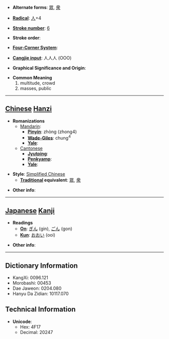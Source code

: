 * '''Alternate forms''': [[眾]], [[衆]]

* '''[[Wiktionary:Chinese radical index| Radical]]''': [[Wiktionary:Chinese radical index 人|人]]+4

* '''[[Wiktionary:Chinese total strokes index|Stroke number]]''': [[Wiktionary:Chinese total strokes index 6|6]]

* '''Stroke order''': 

* '''[[Wiktionary:Chinese four corner index|Four-Corner System]]''': 

* '''[[Wiktionary:Chinese Cangjie index|Cangjie input]]''': 人人人 (OOO)

* '''Graphical Significance and Origin''': 

* '''Common Meaning'''
*#multitude, crowd
*# masses, public


----

== [[Chinese]] [[Hanzi]] ==

* '''Romanizations'''
** [[Mandarin]]:
*** '''[[Pinyin]]''': zhòng (zhong4)
*** '''[[Wade-Giles]]''': chung<sup>4</sup>
*** '''[[Yale]]''': 
**[[Cantonese]]
***'''[[Jyutping]]''':
***'''[[Penkyamp]]''': 
***'''[[Yale]]''': 

* '''Style''': [[Simplified Chinese]] 
** '''[[Traditional Chinese|Traditional]] equivalent''': [[眾]], [[衆]]

* '''Other info''': 

----

== [[Japanese]] [[Kanji]] ==

* '''Readings'''
** '''[[On]]''': [[ぎん]] (gin), [[ごん]] (gon)
** '''[[Kun]]''': [[おおい]] (ooi)

* '''Other info''':  

----

== Dictionary Information ==

* KangXi: 0096.121
* Morobashi: 00453
* Dae Jaweon: 0204.080
* Hanyu Da Zidian: 10117.070

== Technical Information ==

* '''Unicode''':
** Hex: 4F17
** Decimal: 20247
